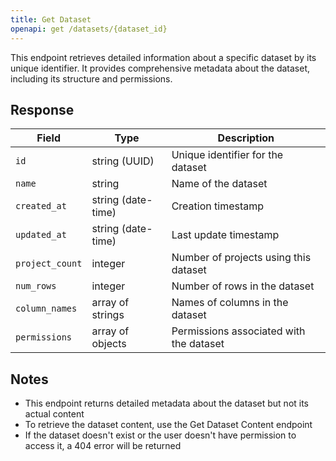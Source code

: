 ```yaml
---
title: Get Dataset
openapi: get /datasets/{dataset_id}
---
```


This endpoint retrieves detailed information about a specific dataset by its unique identifier. It provides comprehensive metadata about the dataset, including its structure and permissions.

## Response

| Field           | Type               | Description                             |
| --------------- | ------------------ | --------------------------------------- |
| `id`            | string (UUID)      | Unique identifier for the dataset       |
| `name`          | string             | Name of the dataset                     |
| `created_at`    | string (date-time) | Creation timestamp                      |
| `updated_at`    | string (date-time) | Last update timestamp                   |
| `project_count` | integer            | Number of projects using this dataset   |
| `num_rows`      | integer            | Number of rows in the dataset           |
| `column_names`  | array of strings   | Names of columns in the dataset         |
| `permissions`   | array of objects   | Permissions associated with the dataset |

## Notes

- This endpoint returns detailed metadata about the dataset but not its actual content
- To retrieve the dataset content, use the Get Dataset Content endpoint
- If the dataset doesn't exist or the user doesn't have permission to access it, a 404 error will be returned
